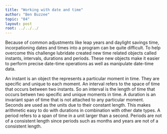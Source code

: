 ```yaml
---
title: "Working with date and time"
author: "Ben Buzzee"
topic: "04"
layout: post
root: ../../../
---
```



Because of common adjustments like leap years and daylight savings time, incorpationing dates and times into a program can be quite difficult.
To help overcome this challenge lubridate created new time related objects called instants, intervals, durations and periods.
These new objects make it easier to perform precise date-time operations as well as manipulate date-time data.

An instant is an object the represents a particular moment in time. They are specific and unique to each moment.
An interval refers to the space of time that occurs between two instants. So an interval is the length of time
that occurs betwen two specific and unique moments in time. A duration is an invariant span of time that is not
attached to any particular moment. Seconds are used as the units due to their constant length. This makes arithmetic
easy to do with durations in combination with other date types. A period refers to a span of time in a unit larger than
a second. Periods are not of a consistent length since periods such as months and years are not of a consistent length.

